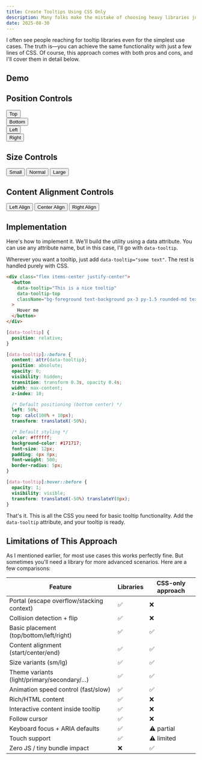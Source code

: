 ```yaml
---
title: Create Tooltips Using CSS Only
description: Many folks make the mistake of choosing heavy libraries just to show tooltips in a web app, whereas you can do it with just a few lines of CSS.
date: 2025-08-30
---
```


I often see people reaching for tooltip libraries even for the simplest use cases. The truth is—you can achieve the same functionality with just a few lines of CSS. Of course, this approach comes with both pros and cons, and I'll cover them in detail below.

## Demo

<render id="custom-html-rendered">

<h2 className="font-medium text-sm"> Position Controls </h2>

<div
  className="grid grid-cols-2 gap-8 p-8 mx-auto"
  style={{ minHeight: 200, width: "65%" }}
>
  <div className="flex items-center justify-center">
    <button
      data-tooltip="Tooltip on top"
      data-tooltip-top
      className="bg-foreground text-background px-3 py-1.5 rounded-md text-sm font-medium"
    >
      Top
    </button>
  </div>
  <div className="flex items-center justify-center">
    <button
      data-tooltip="Tooltip on bottom (default)"
      className="bg-foreground text-background px-3 py-1.5 rounded-md text-sm font-medium"
    >
      Bottom
    </button>
  </div>
  <div className="flex items-center justify-center">
    <button
      data-tooltip="Tooltip on left"
      data-tooltip-left
      className="bg-foreground text-background px-3 py-1.5 rounded-md text-sm font-medium"
    >
      Left
    </button>
  </div>
  <div className="flex items-center justify-center">
    <button
      data-tooltip="Tooltip on right"
      data-tooltip-right
      className="bg-foreground text-background px-3 py-1.5 rounded-md text-sm font-medium"
    >
      Right
    </button>
  </div>
</div>

<h2 className="font-medium text-sm"> Size Controls </h2>

<div
  className="flex items-center justify-center gap-6 py-8"
  style={{ minHeight: 200 }}
>
  <button
    data-tooltip="Small tooltip"
    data-tooltip-sm
    className="bg-blue-500 text-white px-3 py-1.5 rounded-md text-sm font-medium"
  >
    Small
  </button>
  <button
    data-tooltip="Normal tooltip (default)"
    className="bg-blue-500 text-white px-3 py-1.5 rounded-md text-sm font-medium"
  >
    Normal
  </button>
  <button
    data-tooltip="Large tooltip with more content"
    data-tooltip-lg
    className="bg-blue-500 text-white px-3 py-1.5 rounded-md text-sm font-medium"
  >
    Large
  </button>
</div>

<h2 className="font-medium text-sm">Content Alignment Controls</h2>

<div className="flex items-center justify-center gap-6 py-8" style={{minHeight: 200}}>
  <button data-tooltip="Left aligned tooltip" data-tooltip-left-align data-tooltip-lg className="bg-purple-500 text-white px-3 py-1.5 rounded-md text-sm font-medium">
    Left Align
  </button>
  <button data-tooltip="Center aligned tooltip" data-tooltip-center-align data-tooltip-lg className="bg-purple-500 text-white px-3 py-1.5 rounded-md text-sm font-medium">
    Center Align
  </button>
  <button data-tooltip="Right aligned tooltip" data-tooltip-right-align data-tooltip-lg className="bg-purple-500 text-white px-3 py-1.5 rounded-md text-sm font-medium">
    Right Align
  </button>
</div>
</render>

## Implementation

Here's how to implement it. We'll build the utility using a data attribute. You can use any attribute name, but in this case, I'll go with `data-tooltip`.

Wherever you want a tooltip, just add `data-tooltip="some text"`. The rest is handled purely with CSS.

```html
<div class="flex items-center justify-center">
  <button
    data-tooltip="This is a nice tooltip"
    data-tooltip-top
    className="bg-foreground text-background px-3 py-1.5 rounded-md text-sm font-medium"
  >
    Hover me
  </button>
</div>
```

```css
[data-tooltip] {
  position: relative;
}

[data-tooltip]::before {
  content: attr(data-tooltip);
  position: absolute;
  opacity: 0;
  visibility: hidden;
  transition: transform 0.3s, opacity 0.4s;
  width: max-content;
  z-index: 10;

  /* Default positioning (bottom center) */
  left: 50%;
  top: calc(100% + 10px);
  transform: translateX(-50%);

  /* Default styling */
  color: #ffffff;
  background-color: #171717;
  font-size: 12px;
  padding: 4px 8px;
  font-weight: 500;
  border-radius: 5px;
}

[data-tooltip]:hover::before {
  opacity: 1;
  visibility: visible;
  transform: translateX(-50%) translateY(0px);
}
```

That's it. This is all the CSS you need for basic tooltip functionality. Add the `data-tooltip` attribute, and your tooltip is ready.

## Limitations of This Approach

As I mentioned earlier, for most use cases this works perfectly fine. But sometimes you'll need a library for more advanced scenarios. Here are a few comparisons:

| Feature                                    | Libraries | CSS-only approach |
| ------------------------------------------ | --------- | ----------------- |
| Portal (escape overflow/stacking context)  | ✅        | ❌                |
| Collision detection + flip                 | ✅        | ❌                |
| Basic placement (top/bottom/left/right)    | ✅        | ✅                |
| Content alignment (start/center/end)       | ✅        | ✅                |
| Size variants (sm/lg)                      | ✅        | ✅                |
| Theme variants (light/primary/secondary/…) | ✅        | ✅                |
| Animation speed control (fast/slow)        | ✅        | ✅                |
| Rich/HTML content                          | ✅        | ❌                |
| Interactive content inside tooltip         | ✅        | ❌                |
| Follow cursor                              | ✅        | ❌                |
| Keyboard focus + ARIA defaults             | ✅        | ⚠️ partial        |
| Touch support                              | ✅        | ⚠️ limited        |
| Zero JS / tiny bundle impact               | ❌        | ✅                |
